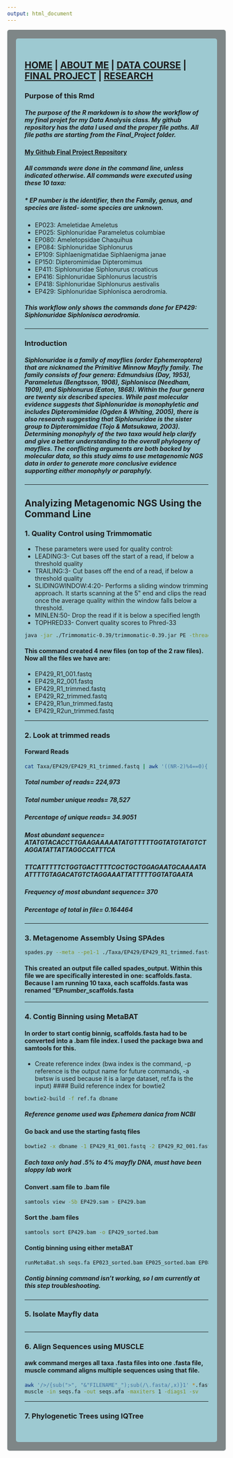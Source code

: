 ```yaml
---
output: html_document
---
```

<style type="text/css">
.main-container {
  max-width: 1800px;
  margin-left: auto;
  margin-right: auto;
}
</style>

<style>
div.gray { background-color:#7e8687; border-radius: 5px; padding: 20px;}
</style>
<div class = "gray">



<style>
div.blue { background-color:#9dc9d1; border-radius: 5px; padding: 20px;}
</style>
<div class = "blue">

## [HOME](http://talia-backman.github.io/) | [ABOUT ME](http://talia-backman.github.io/about_me) | [DATA COURSE](http://talia-backman.github.io/data_course) | [FINAL PROJECT](http://talia-backman.github.io/final_project) | [RESEARCH](http://talia-backman.github.io/research)

### **Purpose of this Rmd**
##### The purpose of the R markdown is to show the workflow of my final projet for my Data Analysis class.  My github repository has the data I used and the proper file paths. All file paths are starting from the Final_Project folder.
#### [My Github Final Project Repository](https://github.com/talia-backman/Data_Course_BACKMAN/tree/master/Assignments/Final_Project)
##### All commands were done in the command line, unless indicated otherwise.  All commands were executed using these 10 taxa:
##### * EP number is the identifier, then the Family, genus, and species are listed- some species are unknown.
- EP023: Ameletidae	Ameletus
- EP025: Siphlonuridae	Parameletus	columbiae
- EP080: Ameletopsidae	Chaquihua
- EP084: Siphlonuridae	Siphlonurus
- EP109: Siphlaenigmatidae Siphlaenigma janae
- EP150: Dipteromimidae Dipteromimus	
- EP411: Siphlonuridae	Siphlonurus	croaticus
- EP416: Siphlonuridae	Siphlonurus	lacustris
- EP418: Siphlonuridae	Siphlonurus	aestivalis
- EP429: Siphlonuridae	Siphlonisca	aerodromia.

##### This workflow only shows the commands done for EP429: Siphlonuridae	Siphlonisca	aerodromia.

___

### **Introduction**
##### Siphlonuridae is a family of mayflies (order Ephemeroptera) that are nicknamed the Primitive Minnow Mayfly family.  The family consists of four genera: Edmundsius (Day, 1953), Parameletus (Bengtsson, 1908), Siphlonisca (Needham, 1909), and Siphlonurus (Eaton, 1868).  Within the four genera are twenty six described species.  While past molecular evidence suggests that Siphlonuridae is monophyletic and includes Dipteromimidae (Ogden & Whiting, 2005), there is also research suggesting that Siphlonuridae is the sister group to Dipteromimidae (Tojo & Matsukawa, 2003).  Determining monophyly of the two taxa would help clarify and give a better understanding to the overall phylogeny of mayflies.  The conflicting arguments are both backed by molecular data, so this study aims to use metagenomic NGS data in order to generate more conclusive evidence supporting either monophyly or paraphyly.
___ 
## **Analyizing Metagenomic NGS Using the Command Line**
### **1. Quality Control using Trimmomatic**
- These parameters were used for quality control:
- LEADING:3- Cut bases off the start of a read, if below a threshold quality
- TRAILING:3- Cut bases off the end of a read, if below a threshold quality
- SLIDINGWINDOW:4:20- Performs a sliding window trimming approach. It starts scanning at the 5‟ end and clips the read once the average quality within the window falls below a threshold. 
- MINLEN:50- Drop the read if it is below a specified length
- TOPHRED33- Convert quality scores to Phred-33
```bash
java -jar ./Trimmomatic-0.39/trimmomatic-0.39.jar PE -threads 6 ./Taxa/EP429/EP429_R1_001.fastq ./Taxa/EP429/EP429_R2_001.fastq ./Taxa/EP429/EP429_R1_trimmed.fastq ./Taxa/EP429/EP429_R1un_trimmed.fastq ./Taxa/EP429/EP429_R2_trimmed.fastq ./Taxa/EP429/EP429_R2un_trimmed.fastq LEADING:3 TRAILING:3 SLIDINGWINDOW:4:20 MINLEN:50 TOPHRED33
```
#### This command created 4 new files (on top of the 2 raw files).  Now all the files we have are:
- EP429_R1_001.fastq 
- EP429_R2_001.fastq
- EP429_R1_trimmed.fastq 
- EP429_R2_trimmed.fastq
- EP429_R1un_trimmed.fastq 
- EP429_R2un_trimmed.fastq

___

### **2. Look at trimmed reads**
#### Forward Reads
```bash
cat Taxa/EP429/EP429_R1_trimmed.fastq | awk '((NR-2)%4==0){read=$1;total++;count[read]++}END{for(read in count){if(!max||count[read]>max) {max=count[read];maxRead=read};if(count[read]==1){unique++}};print total,unique,unique*100/total,maxRead,count[maxRead],count[maxRead]*100/total}'
```
##### Total number of reads= 224,973 
##### Total number unique reads= 78,527
##### Percentage of unique reads= 34.9051
##### Most abundant sequence= ATATGTACACCTTGAAGAAAAATATGTTTTTGGTATGTATGTCTAGGATATTATTAGGCCATTTCA
##### TTCATTTTTCTGGTGACTTTTCGCTGCTGGAGAATGCAAAATAATTTTGTAGACATGTCTAGGAAATTATTTTTGGTATGAATA
##### Frequency of most abundant sequence= 370
##### Percentage of total in file= 0.164464
___
### **3. Metagenome Assembly Using SPAdes**

```bash
spades.py --meta --pe1-1 ./Taxa/EP429/EP429_R1_trimmed.fastq --pe1-2 ./Taxa/EP429/EP429_R2_trimmed.fastq -o spades_output
```
#### This created an output file called spades_output.  Within this file we are specifically interested in one: scaffolds.fasta.  Because I am running 10 taxa, each scaffolds.fasta was renamed "EP*number*_scaffolds.fasta
___
### **4. Contig Binning using MetaBAT**
#### In order to start contig binnig, scaffolds.fasta had to be converted into a .bam file index.  I used the package bwa and samtools for this.
- Create reference index (bwa index is the command, -p reference is the output name for future commands, -a bwtsw is used because it is a large dataset, ref.fa is the input)
#### Build reference index for bowtie2
```bash
bowtie2-build -f ref.fa dbname
```
##### Reference genome used was Ephemera danica from NCBI
#### Go back and use the starting fastq files
```bash
bowtie2 -x dbname -1 EP429_R1_001.fastq -2 EP429_R2_001.fastq  --no-unal -S EP429.sam
```
##### Each taxa only had .5% to 4% mayfly DNA, must have been sloppy lab work
#### Convert .sam file to .bam file
```bash
samtools view -Sb EP429.sam > EP429.bam
```
#### Sort the .bam files
```bash
samtools sort EP429.bam -o EP429_sorted.bam
```
#### Contig binning using either metaBAT
```bash
runMetaBat.sh seqs.fa EP023_sorted.bam EP025_sorted.bam EP080_sorted.bam EP084_sorted.bam EP109_sorted.bam EP150_sorted.bam EP411_sorted.bam EP416_sorted.bam EP418_sorted.bam EP429_sorted.bam
```

##### Contig binning command isn't working, so I am currently at this step troubleshooting. 

___
### **5. Isolate Mayfly data**
```bash
```

___
### **6. Align Sequences using MUSCLE**
#### awk command merges all taxa .fasta files into one .fasta file, muscle command aligns multiple sequences using that file.
```bash
awk '/>/{sub(">", "&"FILENAME"_");sub(/\.fasta/,x)}1' *.fasta > seqs.fa
muscle -in seqs.fa -out seqs.afa -maxiters 1 -diags1 -sv
```

___
### **7. Phylogenetic Trees using IQTree**
```bash
```
